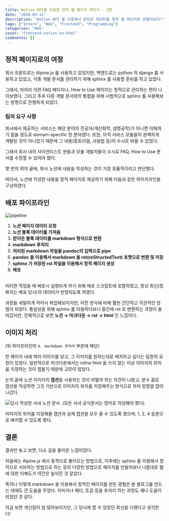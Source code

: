 ```yaml
---
title: Notion API를 이용한 정적 웹 페이지 제작기 - 2편
date: "2024-03-11"
description: "Notion API 를 이용해서 받아온 데이터를 정적 웹 페이지로 만들어보자!"
tags: ["Intern", "Web", "Frontend", "Programming"]
categories: "Web"
cover: "frontend-notion-to-html"
sidenotes: []
---
```


## 정적 페이지로의 여정

회사 프론트로는 Alpine.js 를 사용하고 있었지만, 백엔드로는 python 의 django 를 사용하고 있었고, 각종 개발 문서를 관리하기 위해 sphinx 를 사용할 준비를 하고 있었다.

그래서, 차라리 이런 FAQ 페이지나, How to Use 페이지는 정적으로 관리하는 편이 나아보였다. 그리고 추후 다른 개발 문서와의 통합을 위해 시범적으로 sphinx 를 사용해보는 방향으로 진행하게 되었다.

### 팀의 요구 사항

회사에서 제공하는 서비스는 해당 분야의 전공자(계산화학, 생명공학)가 아니면 이해하기 힘들 정도로 domain-specific 한 분야였다. 또한, 아직 서비스 모듈들이 완벽하게 개발된 것이 아니었기 때문에 그 내용(튜토리얼, 사용법 등)이 수시로 바뀔 수 있었다.

그래서 회사 내의 사이언티스트 분들과 모듈 개발자들이 수시로 FAQ, How to Use 문서를 수정할 수 있어야 했다.

몇 번의 회의 끝에, 회사 노션에 내용을 작성하는 것이 가장 효율적이라고 판단했다.

따라서, 노션에 작성한 내용을 정적 페이지로 제공하기 위해 다음과 같은 파이프라인을 구상하였다.

## 배포 파이프라인

![pipeline](pipeline.png)

1. **노션 페이지 데이터 요청**
2. **노션 블록 데이터를 가져옴**
3. **받아온 블록 데이터를 markdown 형식으로 변환**
4. **markdown 후처리**
5. **처리된 markdown 파일을 pandoc의 입력으로 pipe**
6. **pandoc 을 이용해서 markdown 을 rst(reStructedText) 포맷으로 변환 및 저장**
7. **sphinx 가 저장된 rst 파일을 이용해서 정적 페이지 생성**
8. **배포**

<br />
이러한 작업을 매 배포시 실행되게 하기 위해 배포 스크립트에 포함하였고, 항상 최신(정확히는 배포 당시)의 데이터가 반영되도록 하였다.

과정을 세밀하게 적어서 복잡해보이지만, 이전 방식에 비해 훨씬 간단하고 직관적인 방법이 되었다. 통일성을 위해 sphinx 를 이용하다보니 중간에 rst 로 변환하는 과정이 들어갔지만, 전체적으로 보면 **노션 → 마크다운 → rst → html** 인 느낌이다.

## 이미지 처리

(위 파이프라인의 `4. markdown 후처리` 부분에 해당)

한 페이지 내에 여러 이미지를 넣고, 그 이미지를 원하는대로 배치하고 싶다는 팀원의 요청이 있었다. 일반적으로 마크다운에서는 inline html 을 쓰지 않는 이상 이미지의 위치를 지정하는 것이 힘들기 때문에 고민이 많았다.

논의 끝에 노션 이미지의 **캡션**을 사용하는 것이 어떨까 하는 의견이 나왔고, 분수 꼴로 캡션을 작성하면 그것 기반으로 이미지의 위치를 지정해주는 방식으로 차차 방향을 잡아나갔다.

![당시 작성한 사내 노션 문서. (모든 사내 공식문서는 영어로 작성해야 했다)](image-docs.png)

이미지의 위치를 지정해줄 캡션과 실제 캡션을 모두 쓸 수 있도록 했으며, 1, 2, 4 등분으로 배치할 수 있도록 했다.

## 결론

결과만 놓고 보면, 다소 길을 돌아온 느낌이었다.

처음에는 Alpine.js 에서 동적으로 불러오는 방법으로, 이후에는 sphinx 를 이용해서 정적으로 서브하는 방법으로 하는 등의 다양한 방법으로 페이지를 만들어보니 나름대로 웹에 대한 이해도가 약간은 높아진 것 같았다.

특히나 이렇게 markdown 을 이용해서 정적인 페이지를 만든 경험은 본 블로그를 만드는 데에도 큰 도움을 주었다. 이미지나 헤더, 토글 등을 후처리 하는 과정도 꽤나 도움이 되었던 것 같다.

지금 보면 개선점이 참 많아보이지만, 그 당시에 할 수 있었던 최선을 다했다고 생각한다!

